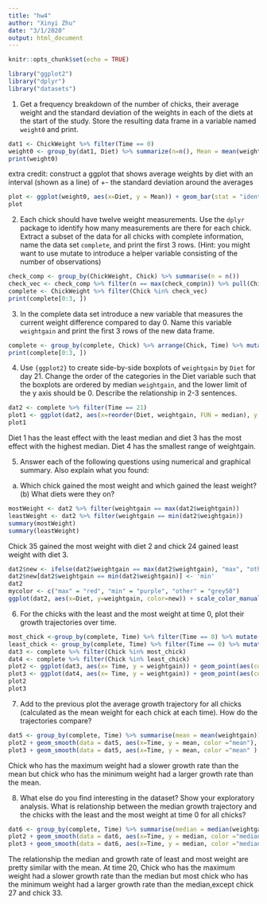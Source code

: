 ```yaml
---
title: "hw4"
author: "Xinyi Zhu"
date: "3/1/2020"
output: html_document
---
```


```r
knitr::opts_chunk$set(echo = TRUE)
```

```r
library("ggplot2")
library("dplyr")
library("datasets")
```

1. Get a frequency breakdown of the number of chicks, their average weight and the standard deviation of the weights in each of the diets at the start of the study. Store the resulting data frame in a variable named `weight0` and print.<br>
```r
dat1 <- ChickWeight %>% filter(Time == 0)
weight0 <- group_by(dat1, Diet) %>% summarize(n=n(), Mean = mean(weight), StandardDeviation = sd(weight))
print(weight0)
```

extra credit: construct a ggplot that shows average weights by diet with an interval (shown as a line) of +- the standard deviation around the averages

```r
plot <- ggplot(weight0, aes(x=Diet, y = Mean)) + geom_bar(stat = "identity") + geom_errorbar(aes(ymin=Mean-StandardDeviation, ymax=Mean+StandardDeviation))
plot
```


2.  Each chick should have twelve weight measurements. Use the `dplyr` package to identify how many measurements are there for each chick. Extract a subset of the data for all chicks with complete information, name the data set `complete`, and print the first 3 rows. (Hint: you might want to use mutate to introduce a helper variable consisting of the number of observations)
```r
check_comp <- group_by(ChickWeight, Chick) %>% summarise(n = n())
check_vec <- check_comp %>% filter(n == max(check_comp$n)) %>% pull(Chick)
complete <- ChickWeight %>% filter(Chick %in% check_vec)
print(complete[0:3, ])
```

3. In the complete data set introduce a new variable that measures the current weight difference compared to day 0. Name this variable  `weightgain` and print the first 3 rows of the new data frame.

```r
complete <- group_by(complete, Chick) %>% arrange(Chick, Time) %>% mutate(weightgain = weight - first(weight))
print(complete[0:3, ])
```

4. Use `{ggplot2}` to create side-by-side boxplots of `weightgain` by `Diet` for day 21. Change the order of the categories in the Diet variable such that the boxplots are ordered by median `weightgain`, and the lower limit of the y axis should be 0. Describe the relationship in 2-3 sentences. 

```r
dat2 <- complete %>% filter(Time == 21)
plot1 <- ggplot(dat2, aes(x=reorder(Diet, weightgain, FUN = median), y = weightgain)) + geom_boxplot() +ylim(0,350) + xlab("Diet number")
plot1
```

Diet 1 has the least effect with the least median and diet 3 has the most effect with the highest median. Diet 4 has the smallest range of weightgain.

5. Answer each of the following questions using numerical and graphical summary. Also explain what you found: 
(a) Which chick gained the most weight and which gained the least weight? (b) What diets were they on?

```r
mostWeight <- dat2 %>% filter(weightgain == max(dat2$weightgain))
leastWeight <- dat2 %>% filter(weightgain == min(dat2$weightgain))
summary(mostWeight)
summary(leastWeight)
```

Chick 35 gained the most weight with diet 2 and chick 24 gained least weight with diet 3.

```r
dat2$new <- ifelse(dat2$weightgain == max(dat2$weightgain), "max", "other")
dat2$new[dat2$weightgain == min(dat2$weightgain)] <- 'min'
dat2
mycolor <- c("max" = "red", "min" = "purple", "other" = "grey50")
ggplot(dat2, aes(x=Diet, y=weightgain, color=new)) + scale_color_manual("Status", values = mycolor) + geom_jitter(width=0.1) + ylim(0, 350) + xlab("Diet number")


```

6. For the chicks with the least and the most weight at time 0, plot their growth trajectories over time. </br>

```r
most_chick <-group_by(complete, Time) %>% filter(Time == 0) %>% mutate(max_weight = max(weight)) %>% filter(weight == max_weight) %>% pull(Chick)
least_chick <- group_by(complete, Time) %>% filter(Time == 0) %>% mutate(min_weight = min(weight)) %>% filter(weight == min_weight) %>% pull(Chick)
dat3 <- complete %>% filter(Chick %in% most_chick)
dat4 <- complete %>% filter(Chick %in% least_chick)
plot2 <- ggplot(dat3, aes(x= Time, y = weightgain)) + geom_point(aes(color = Chick)) + geom_line(aes(color = Chick))
plot3 <- ggplot(dat4, aes(x= Time, y = weightgain)) + geom_point(aes(color = Chick)) + geom_line(aes(color = Chick))
plot2
plot3
```

7. Add to the previous plot the average growth trajectory for all chicks (calculated as the mean weight for each chick at each time). How do the trajectories compare?

```r
dat5 <- group_by(complete, Time) %>% summarise(mean = mean(weightgain))
plot2 + geom_smooth(data = dat5, aes(x=Time, y = mean, color ="mean"), se=F) +ylim(0,300)
plot3 + geom_smooth(data = dat5, aes(x=Time, y = mean, color ="mean" ), se=F) +ylim(0,300)
```

Chick who has the maximum weight had a slower growth rate than the mean but chick who has the minimum weight had a larger growth rate than the mean.

8. What else do you find interesting in the dataset? Show your exploratory analysis.
What is relationship between the median growth trajectory and the chicks with the least and the most weight at time 0 for all chicks?
```r
dat6 <- group_by(complete, Time) %>% summarise(median = median(weightgain))
plot2 + geom_smooth(data = dat6, aes(x=Time, y = median, color ="median"), se=F) +ylim(0,300)
plot3 + geom_smooth(data = dat6, aes(x=Time, y = median, color ="median" ), se=F) +ylim(0,300)
```

The relationship the median and growth rate of least and most weight are pretty similar with the mean. At time 20, Chick who has the maximum weight had a slower growth rate than the median but most chick who has the minimum weight had a larger growth rate than the median,except chick 27 and chick 33.
 
 